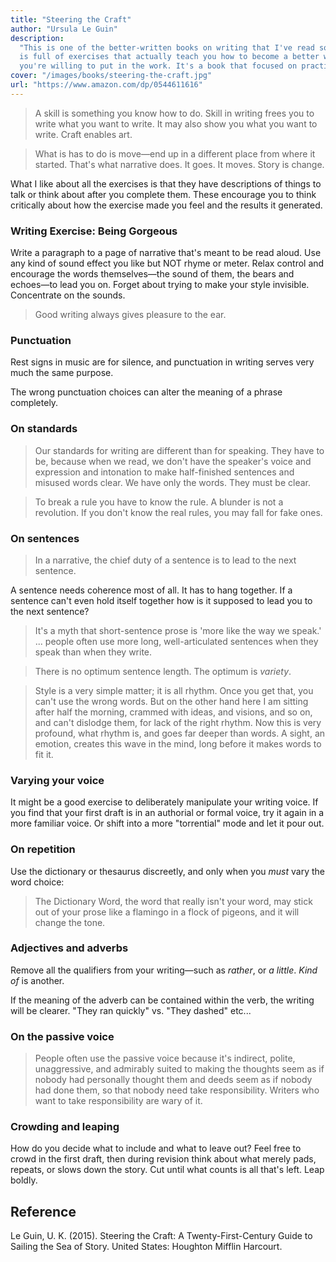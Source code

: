 ```yaml
---
title: "Steering the Craft"
author: "Ursula Le Guin"
description:
  "This is one of the better-written books on writing that I've read so far. It
  is full of exercises that actually teach you how to become a better writer if
  you're willing to put in the work. It's a book that focused on practice."
cover: "/images/books/steering-the-craft.jpg"
url: "https://www.amazon.com/dp/0544611616"
---
```


> A skill is something you know how to do. Skill in writing frees you to write
> what you want to write. It may also show you what you want to write. Craft
> enables art.

> What is has to do is move—end up in a different place from where it started.
> That's what narrative does. It goes. It moves. Story is change.

What I like about all the exercises is that they have descriptions of things to
talk or think about after you complete them. These encourage you to think
critically about how the exercise made you feel and the results it generated.

### Writing Exercise: Being Gorgeous

Write a paragraph to a page of narrative that's meant to be read aloud. Use any
kind of sound effect you like but NOT rhyme or meter. Relax control and
encourage the words themselves—the sound of them, the bears and echoes—to lead
you on. Forget about trying to make your style invisible. Concentrate on the
sounds.

> Good writing always gives pleasure to the ear.

### Punctuation

Rest signs in music are for silence, and punctuation in writing serves very much
the same purpose.

The wrong punctuation choices can alter the meaning of a phrase completely.

### On standards

> Our standards for writing are different than for speaking. They have to be,
> because when we read, we don't have the speaker's voice and expression and
> intonation to make half-finished sentences and misused words clear. We have
> only the words. They must be clear.

> To break a rule you have to know the rule. A blunder is not a revolution. If
> you don't know the real rules, you may fall for fake ones.

### On sentences

> In a narrative, the chief duty of a sentence is to lead to the next sentence.

A sentence needs coherence most of all. It has to hang together. If a sentence
can't even hold itself together how is it supposed to lead you to the next
sentence?

> It's a myth that short-sentence prose is 'more like the way we speak.' ...
> people often use more long, well-articulated sentences when they speak than
> when they write.

> There is no optimum sentence length. The optimum is _variety_.

> Style is a very simple matter; it is all rhythm. Once you get that, you can't
> use the wrong words. But on the other hand here I am sitting after half the
> morning, crammed with ideas, and visions, and so on, and can't dislodge them,
> for lack of the right rhythm. Now this is very profound, what rhythm is, and
> goes far deeper than words. A sight, an emotion, creates this wave in the
> mind, long before it makes words to fit it.

### Varying your voice

It might be a good exercise to deliberately manipulate your writing voice. If
you find that your first draft is in an authorial or formal voice, try it again
in a more familiar voice. Or shift into a more "torrential" mode and let it pour
out.

### On repetition

Use the dictionary or thesaurus discreetly, and only when you _must_ vary the
word choice:

> The Dictionary Word, the word that really isn't your word, may stick out of
> your prose like a flamingo in a flock of pigeons, and it will change the tone.

### Adjectives and adverbs

Remove all the qualifiers from your writing—such as _rather_, or _a little_.
_Kind of_ is another.

If the meaning of the adverb can be contained within the verb, the writing will
be clearer. "They ran quickly" vs. "They dashed" etc...

### On the passive voice

> People often use the passive voice because it's indirect, polite,
> unaggressive, and admirably suited to making the thoughts seem as if nobody
> had personally thought them and deeds seem as if nobody had done them, so that
> nobody need take responsibility. Writers who want to take responsibility are
> wary of it.

### Crowding and leaping

How do you decide what to include and what to leave out? Feel free to crowd in
the first draft, then during revision think about what merely pads, repeats, or
slows down the story. Cut until what counts is all that's left. Leap boldly.

<HrSection />

## Reference

Le Guin, U. K. (2015). Steering the Craft: A Twenty-First-Century Guide to
Sailing the Sea of Story. United States: Houghton Mifflin Harcourt.
